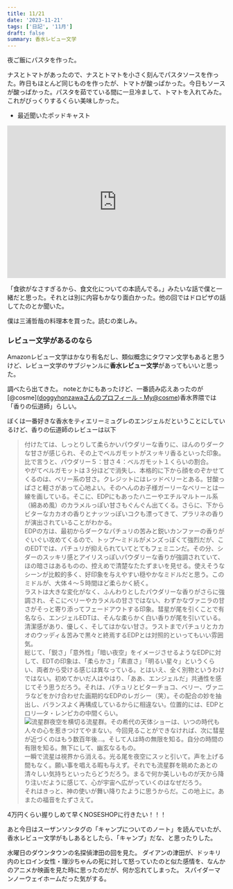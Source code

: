 ```yaml
---
title: 11/21
date: '2023-11-21'
tags: ['日記', '11月']
draft: false
summary: 香水レビュー文学
---
```


夜ご飯にパスタを作った。

ナスとトマトがあったので、ナスとトマトを小さく刻んでパスタソースを作った。昨日もほとんど同じものを作ったが、トマトが酸っぱかった。今日もソースが酸っぱかった。パスタを茹でている間に一旦冷まして、トマトを入れてみた。これがびっくりするくらい美味しかった。

- 最近聞いたポッドキャスト
<iframe src="https://open.spotify.com/embed/episode/5iPQXaIC6qRWjQ7YGaIuKc?utm_source=generator" width="100%" height="352" frameBorder="0" allowfullscreen="" allow="autoplay; clipboard-write; encrypted-media; fullscreen; picture-in-picture" loading="lazy"></iframe>




「食欲がなさすぎるから、食文化についての本読んでる。」みたいな話で僕と一緒だと思った。それとは別に内容もかなり面白かった。他の回ではドロピザの話してたのとか聞いた。

僕は三浦哲哉の料理本を買った。読むの楽しみ。
### レビュー文学があるのなら
Amazonレビュー文学はかなり有名だし、類似概念にタワマン文学もあると思うけど、レビュー文学のサブジャンルに**香水レビュー文学**があってもいいと思った。

調べたら出てきた。
noteとかにもあったけど、一番読み応えあったのが[@cosme]([doggyhonzawaさんのプロフィール - My@cosme](https://my.cosme.net/open_top/profile/user_id/2815522))香水界隈では「香りの伝道師」らしい。

ぼくは一番好きな香水をティエリーミュグレのエンジェルだということにしているけど、香りの伝道師のレビューは以下
>付けたては、しっとりして柔らかいパウダリーな香りに、ほんのりダークな甘さが感じられ、その上でベルガモットがスッキリ香るといった印象。比で言うと、パウダリー５：甘さ４：ベルガモット１くらいの割合。  
やがてベルガモットは３分ほどで消失し、本格的に下から顔をのぞかせてくるのは、ベリー系の甘さ。クレジットにはレッドベリーとある。甘酸っぱさと軽さがあって心地よい。そのへんのお子様ガーリーなベリーとは一線を画している。そこに、EDPにもあったハニーやエチルマルトール系（綿あめ風）のカラメルっぽい甘さもぐんぐん出てくる。さらに、下からビターなカカオの香りとナッツっぽいコクも漂ってきて、プラリネの香りが演出されていることがわかる。  
EDPの方は、最初からダークなパチュリの苦みと鋭いカンファーの香りがぐいぐい攻めてくるので、トップ～ミドルがメンズっぽくて強烈だが、このEDTでは、パチュリが抑えられていてとてもフェミニンだ。その分、シダーのスッキリ感とアイリスっぽいパウダリーな香りが強調されていて、ほの暗さはあるものの、控えめで清楚なたたずまいを見せる。使えそうなシーンが比較的多く、好印象を与えやすい穏やかなミドルだと思う。このミドルが、大体４～５時間ほど柔らかく続く。  
ラストは大きな変化がなく、ふんわりとしたパウダリーな香りがさらに強調され、そこにベリーやカラメルの甘さではない、わずかなヴァニラの甘さがそっと寄り添ってフェードアウトする印象。彗星が尾を引くことで有名なら、エンジェルEDTは、そんな柔らかく白い香りが尾を引いている。清潔感があり、優しく、そしてはかない甘さ。ラストまでパチュリとカカオのウッディ＆苦みで黒々と終焉するEDPとは対照的といってもいい雰囲気。  
  総じて、「鋭さ」「意外性」「暗い夜空」をイメージさせるようなEDPに対して、EDTの印象は、「柔らかさ」「素直さ」「明るい星々」というくらい、両者から受ける感じは異なっている。とはいえ、全く別物というわけではない。初めてかいだ人はやはり、「ああ、エンジェルだ」共通性を感じてそう思うだろう。それは、パチュリとビターチョコ、ベリー、ヴァニラなどをかけ合わせた画期的なEDPのレガシー（笑）。その配合の妙を抽出し、バランスよく再構成しているからに相違ない。位置的には、EDPとロリ―タ・レンピカの中間くらい。  
  ![流星群](http://blog-imgs-100.fc2.com/d/o/g/doggyhonzawa/20161219205102651.jpg)夜空を横切る流星群。その希代の天体ショーは、いつの時代も人々の心を惹きつけてやまない。今回見ることができなければ、次に彗星が近づくのはもう数百年後…。そして人は時の無限を知る。自分の時間の有限を知る。無下にして、幽玄なるもの。  
  一瞬で流星は視界から消える。光る尾を夜空にスッと引いて。声を上げる間もなく。願い事を唱える暇も与えず。それでも流星群を眺めたあとの清々しい気持ちといったらどうだろう。まるで何か美しいものが天から降り注いだように感じて、心が宇宙へ広がっていくのはなぜだろう。  
  それはきっと、神の使いが舞い降りたように思うからだ。この地上に。あまたの福音をたずさえて。

4万円くらい握りしめて早くNOSESHOPに行きたい！！！



あと今日はスーザンソンタグの「キャンプについてのノート」を読んでいたが、香水レビュー文学がもしあるとしたら、「キャンプ」だな、と思ったりした。

水曜日のダウンタウンの名探偵津田の回を見た。
ダイアンの津田が、ドッキリ内のヒロイン女性・理沙ちゃんの死に対して怒っていたのと似た感情を、なんかのアニメか映画を見た時に思ったのだが、何か忘れてしまった。
スパイダーマンノーウェイホームだった気がする。
